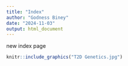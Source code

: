 ```yaml
---
title: "Index"
author: "Godness Biney"
date: "2024-11-03"
output: html_document
---
```


new index page


```r

knitr::include_graphics("T2D Genetics.jpg")

```


